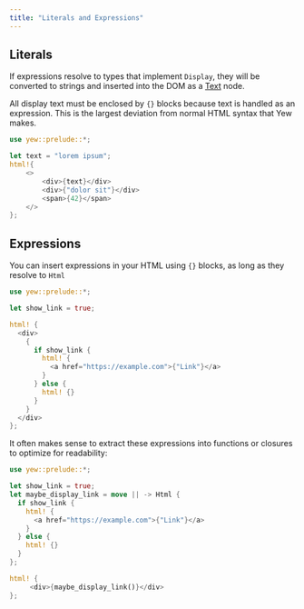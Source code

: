 ```yaml
---
title: "Literals and Expressions"
---
```


## Literals

If expressions resolve to types that implement `Display`, they will be converted to strings and inserted into the DOM as a [Text](https://developer.mozilla.org/en-US/docs/Web/API/Text) node.

All display text must be enclosed by `{}` blocks because text is handled as an expression. This is
the largest deviation from normal HTML syntax that Yew makes.

```rust
use yew::prelude::*;

let text = "lorem ipsum";
html!{
    <>
        <div>{text}</div>
        <div>{"dolor sit"}</div>
        <span>{42}</span>
    </>
};
```

## Expressions

You can insert expressions in your HTML using `{}` blocks, as long as they resolve to `Html`

```rust
use yew::prelude::*;

let show_link = true;

html! {
  <div>
    {
      if show_link {
        html! {
          <a href="https://example.com">{"Link"}</a>
        }
      } else {
        html! {}
      }
    }
  </div>
};
```

It often makes sense to extract these expressions into functions or closures to optimize for readability:

```rust
use yew::prelude::*;

let show_link = true;
let maybe_display_link = move || -> Html {
  if show_link {
    html! {
      <a href="https://example.com">{"Link"}</a>
    }
  } else {
    html! {}
  }
};

html! {
     <div>{maybe_display_link()}</div>
};
```
